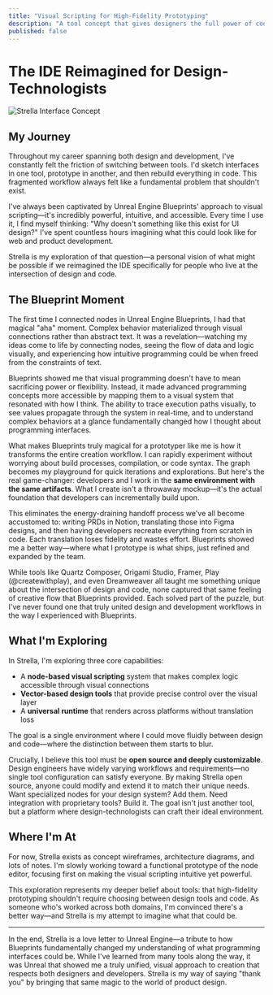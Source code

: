 ```yaml
---
title: "Visual Scripting for High-Fidelity Prototyping"
description: "A tool concept that gives designers the full power of code through an intuitive visual interface"
published: false
---
```


# The IDE Reimagined for Design-Technologists

![Strella Interface Concept](placeholder.png)

## My Journey

Throughout my career spanning both design and development, I've constantly felt the friction of switching between tools. I'd sketch interfaces in one tool, prototype in another, and then rebuild everything in code. This fragmented workflow always felt like a fundamental problem that shouldn't exist.

I've always been captivated by Unreal Engine Blueprints' approach to visual scripting—it's incredibly powerful, intuitive, and accessible. Every time I use it, I find myself thinking: "Why doesn't something like this exist for UI design?" I've spent countless hours imagining what this could look like for web and product development.

Strella is my exploration of that question—a personal vision of what might be possible if we reimagined the IDE specifically for people who live at the intersection of design and code.

## The Blueprint Moment

The first time I connected nodes in Unreal Engine Blueprints, I had that magical "aha" moment. Complex behavior materialized through visual connections rather than abstract text. It was a revelation—watching my ideas come to life by connecting nodes, seeing the flow of data and logic visually, and experiencing how intuitive programming could be when freed from the constraints of text.

Blueprints showed me that visual programming doesn't have to mean sacrificing power or flexibility. Instead, it made advanced programming concepts more accessible by mapping them to a visual system that resonated with how I think. The ability to trace execution paths visually, to see values propagate through the system in real-time, and to understand complex behaviors at a glance fundamentally changed how I thought about programming interfaces.

What makes Blueprints truly magical for a prototyper like me is how it transforms the entire creation workflow. I can rapidly experiment without worrying about build processes, compilation, or code syntax. The graph becomes my playground for quick iterations and explorations. But here's the real game-changer: developers and I work in the **same environment with the same artifacts**. What I create isn't a throwaway mockup—it's the actual foundation that developers can incrementally build upon.

This eliminates the energy-draining handoff process we've all become accustomed to: writing PRDs in Notion, translating those into Figma designs, and then having developers recreate everything from scratch in code. Each translation loses fidelity and wastes effort. Blueprints showed me a better way—where what I prototype is what ships, just refined and expanded by the team.

While tools like Quartz Composer, Origami Studio, Framer, Play (@createwithplay), and even Dreamweaver all taught me something unique about the intersection of design and code, none captured that same feeling of creative flow that Blueprints provided. Each solved part of the puzzle, but I've never found one that truly united design and development workflows in the way I experienced with Blueprints.

## What I'm Exploring

In Strella, I'm exploring three core capabilities:

- A **node-based visual scripting** system that makes complex logic accessible through visual connections
- **Vector-based design tools** that provide precise control over the visual layer
- A **universal runtime** that renders across platforms without translation loss

The goal is a single environment where I could move fluidly between design and code—where the distinction between them starts to blur. 

Crucially, I believe this tool must be **open source and deeply customizable**. Design engineers have widely varying workflows and requirements—no single tool configuration can satisfy everyone. By making Strella open source, anyone could modify and extend it to match their unique needs. Want specialized nodes for your design system? Add them. Need integration with proprietary tools? Build it. The goal isn't just another tool, but a platform where design-technologists can craft their ideal environment.

## Where I'm At

For now, Strella exists as concept wireframes, architecture diagrams, and lots of notes. I'm slowly working toward a functional prototype of the node editor, focusing first on making the visual scripting intuitive yet powerful.

This exploration represents my deeper belief about tools: that high-fidelity prototyping shouldn't require choosing between design tools and code. As someone who's worked across both domains, I'm convinced there's a better way—and Strella is my attempt to imagine what that could be.

---

In the end, Strella is a love letter to Unreal Engine—a tribute to how Blueprints fundamentally changed my understanding of what programming interfaces could be. While I've learned from many tools along the way, it was Unreal that showed me a truly unified, visual approach to creation that respects both designers and developers. Strella is my way of saying "thank you" by bringing that same magic to the world of product design.